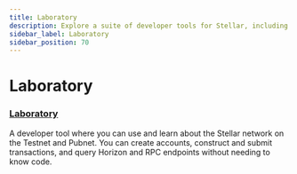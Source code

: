 ```yaml
---
title: Laboratory
description: Explore a suite of developer tools for Stellar, including Laboratory
sidebar_label: Laboratory
sidebar_position: 70
---
```


# Laboratory

### [Laboratory](https://laboratory.stellar.org/#?network=test)

A developer tool where you can use and learn about the Stellar network on the Testnet and Pubnet. You can create accounts, construct and submit transactions, and query Horizon and RPC endpoints without needing to know code.
